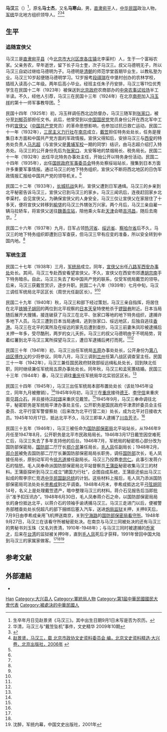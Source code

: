 {{Otheruses|other=名为马汉三的其他人物|石坚 (1924年)}}
{{Otheruses|other=名为马士杰的其他人物|马士杰}}

'''马汉三'''（{{bd|1906年||1948年|9月27日}}）<ref>生卒年月日见赵景贤《马汉三》。其中出生日期9月1日未写是否为农历。</ref>，原名'''马士杰'''，又名'''马寒山'''，男，[[直隶|直隶]][[宛平縣|宛平]]人，[[中华民国|中华民国]]政治人物，[[军统|军统]]华北地方组织领导人。<ref name="huaqing">华清，马汉三与“戴笠坠机”事件，文史精华 2009年10期</ref><ref>{{cite news|url=http://history.stnn.cc/reveal/201002/t20100204_1266371.html|title=馬漢三家屬撰文澄清：馬沒有謀殺戴笠|publisher=星島環球網|date=2010-02-05|access-date=2016-05-18|archive-url=https://web.archive.org/web/20100416010137/http://history.stnn.cc/reveal/201002/t20100204_1266371.html|archive-date=2010-04-16|dead-url=yes}}</ref><ref name="zhao">[http://www.xingchuang.com.cn/web/zx/wsjw/95252.htm 赵景贤，马汉三，载 北京市政协文史资料委员会 编，北京文史资料精选·大兴卷，北京出版社，2006年] {{webarchive|url=https://web.archive.org/web/20141017055107/http://www.xingchuang.com.cn/web/zx/wsjw/95252.htm|date=2014-10-17}}</ref>

== 生平 ==
=== 追随宣侠父 ===
马汉三是[[直隶|直隶]][[宛平縣|宛平县]]（今[[北京市|北京市]][[大兴区|大兴区]][[庞各庄镇|庞各庄镇]]北李渠村）人，生于一个富裕农家。父亲务农，早年逝世，留下长子马士奎，次子马汉三。叔父马德明无子，所以马汉三自幼过继给马德明为子。马德明是[[清朝|清朝]]的师范学堂首期毕业生，以教私塾为业。马汉三10岁起便随马德明学习。12岁报考[[段祺瑞|段祺瑞]]在中堡村创办的农林学校，插班入读高小二年级。两年后高小毕业。经班主任朱子丹安排，马汉三等11位优秀学生在民国十二年（1923年）被保送到[[北洋政府|北京政府]]农商部办的[[北京动物园|中央农事试验场]]半工半读。不久，经他人引荐，马汉三在民国十三年（1924年）在北京[[南苑|南苑]]加入[[冯玉祥|冯玉祥]]的第十一师军事教导团。<ref name="zhao" />

民国十四年（1925年）初，冯玉祥调任西北边防督办，马汉三随军到[[张家口|张家口]]，被分至[[刘郁芬|刘郁芬]]部担任文书。此后，他曾受到以[[中国国民党|中国国民党]]党员身份公开在西北军中工作的[[宣侠父|宣侠父]]（[[中国共产党|中国共产党]]党员）的革命思想影响，也参加过抗日救亡运动。民国二十一年（1932年），[[力行社|三民主义力行社]]在[[南京|南京]]成立，[[戴笠|戴笠]]担任特务处处长，任务是搜集日本方面和中国共产党方面的军政情报。宣侠父得知后，安排马汉三与[[西安|西安]]的特务处负责人[[马志超|马志超]]（与宣侠父是[[黄埔军校|黄埔军校]]一期的同学）结识，由马志超介绍打入特务处。马汉三的公开身份先后为[[张家口|张家口]]、太安等地的禁烟局长、税务局长。民国二十一年（1932年）出任华北特务办事处主任，开始公开以特务身份活动。民国二十四年（1935年），出任[[国民政府军事委员会|国民政府军事委员会]]特务处察绥站站长，搜集到日本方面许多重要军事情报。通过马汉三的地下特务组织，宣侠父不断将西北地区的日伪军政情报汇报给中国共产党的领导机关。<ref name="zhao" />

民国二十二年（1933年），[[長城戰役|长城抗战]]失利，宣侠父遭到日军通缉。马汉三的乡亲到北平秘密告诉马汉三，宣侠父已到马汉三的家乡。马汉三闻讯后，连夜赶回家乡北李渠村，会见宣侠父。为确保宣侠父的人身安全，马汉三仅让宣侠父在家居住了十多天，便将宣侠父转移到[[榆垡镇|榆垡]]的马汉三外甥张万兴家。两个月后，马汉三亲自雇一辆马拉轿车，将宣侠父送往[[魏善庄站|魏善庄站]]，陪他乘火车赴[[天津|天津]]会晤[[吉鸿昌|吉鸿昌]]，随后去南京。<ref name="zhao" />

民国二十六年（1937年）九月，日军占领[[熱河省_(中華民國)|热河省]]、[[綏遠省_(中華民國)|绥远省]]、[[察哈爾省_(中華民國)|察哈尔省]]后不久，马汉三的地下特务组织即遭到日军查获，但马汉三早有应变的准备，所以安全转到中国内地。<ref name="zhao" />

===军统生涯===
民国二十七年（1938年）三月，[[國民政府軍事委員會調查統計局|军统局]]成立。同年，[[宣侠父|宣侠父]]出任[[八路军西安办事处|八路军西安办事处]]处长。其间，马汉三专赴西安看望宣侠父。不久，宣侠父在西安市郊遭[[胡宗南|胡宗南]]手下特务暗杀。自此，马汉三失去了和中国共产党的联系，仅受军统局戴笠的领导。后来，马汉三获戴笠赏识，逐步升职。民国二十八年（1939年）七月中旬，马汉三调任军统局北平区区长（周世光任副区长）。<ref name="huaqing" /><ref name="zhao" />

民国二十九年（1940年）秋，马汉三和部下经过策划，马汉三亲自指挥，将居住在北平[[铁狮子胡同|铁狮子胡同]]的两位到北平视察的[[日本天皇|日本天皇]]特使枪杀于[[南锣鼓巷|锣鼓巷]]附近。日本当局随后展开大搜捕，接连破获了马汉三在北平、张家口等地的地下特务组织，逮捕许多地下人员。马汉三遭到日本当局通缉，逃到张家口、绥远地区，后独自逃往[[香港|香港]]。马汉三在北平的寓所及在绥远的家先后遭到查抄。马汉三前妻朱凤珍被逮捕后关押一年多，受尽酷刑，两岁的女儿夭折。马汉三的叔父马德明由于不明局势，背着红薯到北平马汉三寓所探望马汉三，遭日军逮捕后拷打而死。<ref name="huaqing" /><ref name="zhao" />

民国三十年（1941年）初，马汉三出任军统局[[五原|五原]]办事处处长，公开身份为[[抗日战争第八战区|第八战区]][[傅作义|傅作义]]的少将参议。同年八月，马汉三调到[[兰州|兰州]]任第八战区调查室主任。民国三十一年（1942年），马汉三兼任国民政府财政部绥远缉私处处长，回到陕北任职，同时继续兼任军统局五原办事处处长。同年秋，马汉三和孟宪蕙结婚。民国三十三年（1944年）春，马汉三调往[[重庆|重庆]]任军统局华北实验区区长。<ref name="zhao" />

民国三十四年（1945年），马汉三出任军统局本部布置处处长（该处1945年设立，同年九月被撤销）。<ref name="zhao" />1945年9月初，马汉三在[[重庆|重庆]]接待[[德王|德王]]、[[李守信_(1892年)|李守信]]来重庆面见[[蒋介石|蒋介石]]，并且接待[[汪时璟|汪时璟]]来重庆见戴笠。<ref name="huaqing" />1945年9月，马汉三奉命调往北平，秘密职务是军统局平津办事处主任，公开职务是国民政府平津肃奸委员会主任委员、北平行营军警督察处（后来改为北平行营二处）处长，成为北平对日接收大员。1945年10月17日，抵达北平不久，马汉三即率人逮捕了[[川岛芳子|川岛芳子]]。<ref name="zhao" />

民国三十五年（1946年），马汉三被任命为[[国防部保密局|国防部保密局]]北平站站长，从1946年9月任至1947年8月，公开职务是北平市民政局局长。1946年3月17日戴笠因空难死亡后，马汉三失去了多年支持他的后台。1946年7月，军统局的秘密核心部分改为国防部保密局，[[中華民國國防部|国防部]]二厅厅长[[郑介民|郑介民]]兼任局长，[[毛人凤|毛人凤]]任副局长；1948年2月，[[郑介民|郑介民]]被免去国防部二厅厅长兼国防部保密局局长职务，调任[[中華民國國防部|国防部]]次长，毛人凤接任局长，原别动军司令[[徐志道|徐志道]]接任副局长。马汉三乃投靠[[李宗仁|李宗仁]]。此事引发蒋介石的恼怒。毛人凤奉命派国防部保密局北平站督察员[[王蒲臣|王蒲臣]]秘密收集马汉三的材料。王蒲臣探听到马汉三成立“建国力行社”，企图自成系统，王蒲臣还偷出马汉三拟成的帮李宗仁竞选[[中华民国副总统|中华民国副总统]]的计划。这些材料上报后，毛人凤乃添派国防部保密局司法处处长[[李希成|李希成]]到北平调查。1948年4月末，李希成抵达北平[[弓弦胡同|弓弦胡同]]14号，名义上是处理戴笠遗产，暗中整理马汉三的材料。蒋介石见报告后当即批示“准予扣压讯办”。1948年6月30日，毛人凤奉蒋介石之命，以国防部保密局局长的身份抵达北平，以蒋介石的领袖手谕诱捕马汉三。马汉三走进门以后，便被警务部稽查处处长倪超凡的部下捆绑后塞入汽车，送进[[炮局监狱|炮局监狱]]关押，关押8天后，7月9日由李希成亲用飞机押送南京，关到[[宁海路_(南京)|宁海路]]的[[国防部保密局看守所_(南京)|国防部保密局看守所]]。1948年9月27日，马汉三在该看守所被秘密处决。在南京与马汉三同被处决的还有马汉三的男秘书刘玉珠（又名刘贵清，1910年-1948年）；与马汉三同时被逮捕的[[乔家才|乔家才]]，后来在[[台湾|台湾]]的监狱被关押9年，直到[[毛人凤|毛人凤]]死后才获释，1991年曾回中国大陆到马汉三的家属家做客。<ref name="huaqing" /><ref name="zhao" /><ref name=shenzui>沈醉，军统内幕，中国文史出版社，2001年</ref>

== 参考文献 ==
{{reflist|2}}

==外部連結==
*{{youtube|nG_6GG0fav8|揭特務頭子神秘面紗}}

{{Authority control}}
{{DEFAULTSORT:Ma马}}
[[Category:马姓|Han]]
[[Category:大兴县人|Category:大兴县人]]
[[Category:軍統局人物|Category:軍統局人物]]
[[Category:第1屆中華民國國民大會代表|Category:第1屆中華民國國民大會代表]]
[[Category:被處決的中華民國人|Category:被處決的中華民國人]]